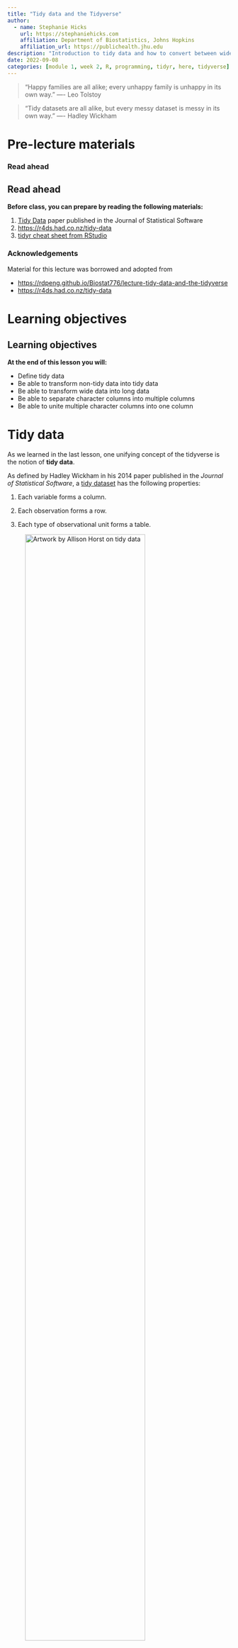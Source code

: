 ```yaml
---
title: "Tidy data and the Tidyverse"
author: 
  - name: Stephanie Hicks
    url: https://stephaniehicks.com
    affiliation: Department of Biostatistics, Johns Hopkins
    affiliation_url: https://publichealth.jhu.edu
description: "Introduction to tidy data and how to convert between wide and long data with the tidyr R package"
date: 2022-09-08
categories: [module 1, week 2, R, programming, tidyr, here, tidyverse]
---
```


<!-- Add interesting quote -->

> "Happy families are all alike; every unhappy family is unhappy in its own way." ---- Leo Tolstoy

> "Tidy datasets are all alike, but every messy dataset is messy in its own way." ---- Hadley Wickham

# Pre-lecture materials

### Read ahead

::: callout-note
## Read ahead

**Before class, you can prepare by reading the following materials:**

1.  [Tidy Data](https://www.jstatsoft.org/article/view/v059i10) paper published in the Journal of Statistical Software
2.  <https://r4ds.had.co.nz/tidy-data>
3.  [tidyr cheat sheet from RStudio](http://www.rstudio.com/wp-content/uploads/2015/02/data-wrangling-cheatsheet.pdf)
:::

### Acknowledgements

Material for this lecture was borrowed and adopted from

-   <https://rdpeng.github.io/Biostat776/lecture-tidy-data-and-the-tidyverse>
-   <https://r4ds.had.co.nz/tidy-data>

# Learning objectives

::: callout-note
# Learning objectives

**At the end of this lesson you will:**

-   Define tidy data
-   Be able to transform non-tidy data into tidy data
-   Be able to transform wide data into long data
-   Be able to separate character columns into multiple columns
-   Be able to unite multiple character columns into one column
:::

# Tidy data

As we learned in the last lesson, one unifying concept of the tidyverse is the notion of **tidy data**.

As defined by Hadley Wickham in his 2014 paper published in the *Journal of Statistical Software*, a [tidy dataset](https://www.jstatsoft.org/article/view/v059i10) has the following properties:

1.  Each variable forms a column.

2.  Each observation forms a row.

3.  Each type of observational unit forms a table.

![Artwork by Allison Horst on tidy data](https://github.com/allisonhorst/stats-illustrations/raw/main/rstats-artwork/tidydata_1.jpg){width="80%"}

\[**Source**: [Artwork by Allison Horst](https://github.com/allisonhorst/stats-illustrations)\]

The **purpose of defining tidy data** is to highlight the fact that **most data do not start out life as tidy**.

In fact, much of the work of data analysis may involve simply making the data tidy (at least this has been our experience).

-   Once a dataset is tidy, it **can be used as input into a variety of other functions** that may transform, model, or visualize the data.

::: callout-tip
### Example

As a quick example, consider the following data illustrating **religion and income survey data** with the number of respondents with income range in column name.

This is in a classic table format:

```r
library(tidyr)
relig_income
```
:::

While this format is canonical and is useful for quickly observing the relationship between multiple variables, it is not tidy.

**This format violates the tidy form** because there are variables in the columns.

-   In this case the variables are religion, income bracket, and the number of respondents, which is the third variable, is presented inside the table.

Converting this data to tidy format would give us

```r
library(tidyverse)

relig_income %>%
  pivot_longer(-religion, names_to = "income", values_to = "respondents") %>%
  mutate(religion = factor(religion), income = factor(income))
```

Some of these functions you have seen before, others might be new to you. Let's talk about each one in the context of the `tidyverse` R packages.

# The "Tidyverse"

There are a number of R packages that take advantage of the tidy data form and can be used to do interesting things with data. Many (but not all) of these packages are written by Hadley Wickham and **the collection of packages is often referred to as the "tidyverse"** because of their **dependence on and presumption of tidy data**.

::: callout-tip
### Note

A subset of the "Tidyverse" packages include:

-   [ggplot2](https://cran.r-project.org/package=ggplot2): a plotting system based on the grammar of graphics

-   [magrittr](https://cran.r-project.org/package=magrittr%22): defines the `%>%` operator for chaining functions together in a series of operations on data

-   [dplyr](https://cran.r-project.org/package=dplyr): a suite of (fast) functions for working with data frames

-   [tidyr](https://cran.r-project.org/package=tidyr): easily tidy data with `pivot_wider()` and `pivot_longer()` functions (also `separate()` and `unite()`)

A complete list can be found here (<https://www.tidyverse.org/packages>).
:::

We will be using these packages quite a bit.

The "tidyverse" package can be used to install all of the packages in the tidyverse at once.

For example, instead of starting an R script with this:

```r
library(dplyr)
library(tidyr)
library(readr)
library(ggplot2)
```

You can start with this:

```r
library(tidyverse)
```

In the example above, let's talk about what we did using the `pivot_longer()` function.

We will also talk about `pivot_wider()`.

### `pivot_longer()`

The `tidyr` package includes functions to transfer a data frame between *long* and *wide*.

-   **Wide format** data tends to have different attributes or variables describing an observation placed in separate columns.
-   **Long format** data tends to have different attributes encoded as levels of a single variable, followed by another column that contains tha values of the observation at those different levels.

::: callout-tip
### Example

In the section above, we showed an example that used `pivot_longer()` to convert data into a tidy format.

The **key problem** with the tidyness of the data is that the income variables are not in their own columns, but rather are embedded in the structure of the columns.

To **fix this**, you can use the `pivot_longer()` function to **gather values spread across several columns into a single column**, here with the column names gathered into an `income` column.

**Note**: when gathering, exclude any columns that you do not want "gathered" (`religion` in this case) by including the column names with a the minus sign in the `pivot_longer()` function.

For example:

```r
# Gather everything EXCEPT religion to tidy data
relig_income %>%
  pivot_longer(-religion, names_to = "income", values_to = "respondents")
```
:::

Even if your data is in a tidy format, `pivot_longer()` is occasionally useful for pulling data together to take advantage of faceting, or plotting separate plots based on a grouping variable. We will talk more about that in a future lecture.

### `pivot_wider()`

The `pivot_wider()` function is less commonly needed to tidy data. It can, however, be useful for creating summary tables.

::: callout-tip
### Example

You use the `summarize()` function in `dplyr` to summarize the total number of respondents per income category.

```r
relig_income %>%
  pivot_longer(-religion, names_to = "income", values_to = "respondents") %>%
  mutate(religion = factor(religion), income = factor(income)) %>% 
  group_by(income) %>% 
  summarize(total_respondents = sum(respondents)) %>%
  pivot_wider(names_from = "income", 
              values_from = "total_respondents") %>%
  knitr::kable()
```
:::

Notice in this example how `pivot_wider()` has been used at the **very end of the code sequence** to convert the summarized data into a shape that **offers a better tabular presentation for a report**.

::: callout-tip
### Note

In the `pivot_wider()` call, you first specify the name of the column to use for the new column names (`income` in this example) and then specify the column to use for the cell values (`total_respondents` here).
:::

::: callout-tip
### Example of `pivot_longer()`

Let's try another dataset. This data contain an excerpt of the [Gapminder data](https://cran.r-project.org/web/packages/gapminder/README.html#gapminder) on life expectancy, GDP per capita, and population by country.

```r
library(gapminder)
gapminder
```

If we wanted to make `lifeExp`, `pop` and `gdpPercap` (all measurements that we observe) go from a wide table into a long table, what would we do?

```r
# try it yourself

```
:::

::: callout-tip
### Example

One more! Try using `pivot_longer()` to convert the the following data that contains made-up revenues for three companies by quarter for years 2006 to 2009.

Afterward, use `group_by()` and `summarize()` to calculate the average revenue for each company across all years and all quarters.

**Bonus**: Calculate a mean revenue for each company AND each year (averaged across all 4 quarters).

```r
df <- tibble(
  "company" = rep(1:3, each=4), 
  "year"  = rep(2006:2009, 3),
  "Q1"    = sample(x = 0:100, size = 12),
  "Q2"    = sample(x = 0:100, size = 12),
  "Q3"    = sample(x = 0:100, size = 12),
  "Q4"    = sample(x = 0:100, size = 12),
)
df
```

```r
# try it yourself 

```
:::

### `separate()` and `unite()`

The same `tidyr` package also contains two useful functions:

-   `unite()`: combine contents of two or more columns into a single column
-   `separate()`: separate contents of a column into two or more columns

First, we combine the first three columns into one new column using `unite()`.

```r
gapminder %>% 
  unite(col="country_continent_year", 
        country:year, 
        sep="_")
```

Next, we show how to separate the columns into three separate columns using `separate()` using the `col`, `into` and `sep` arguments.

```r
gapminder %>% 
  unite(col="country_continent_year", 
        country:year, 
        sep="_") %>% 
  separate(col="country_continent_year", 
           into=c("country", "continent", "year"), 
           sep="_")
```

# Post-lecture materials

### Final Questions

Here are some post-lecture questions to help you think about the material discussed.

::: callout-note
### Questions

1.  Using prose, describe how the variables and observations are organised in a tidy dataset versus an non-tidy dataset.

2.  What do the extra and fill arguments do in `separate()`? Experiment with the various options for the following two toy datasets.

```r
tibble(x = c("a,b,c", "d,e,f,g", "h,i,j")) %>% 
  separate(x, c("one", "two", "three"))

tibble(x = c("a,b,c", "d,e", "f,g,i")) %>% 
  separate(x, c("one", "two", "three"))
```

3.  Both `unite()` and `separate()` have a remove argument. What does it do? Why would you set it to FALSE?

4.  Compare and contrast `separate()` and `extract()`. Why are there three variations of separation (by position, by separator, and with groups), but only one `unite()`?
:::

### Additional Resources

::: callout-tip
-   [Tidy Data](https://www.jstatsoft.org/article/view/v059i10) paper published in the Journal of Statistical Software
-   https://r4ds.had.co.nz/tidy-data.html
-   [tidyr cheat sheet from RStudio](http://www.rstudio.com/wp-content/uploads/2015/02/data-wrangling-cheatsheet.pdf)
:::
